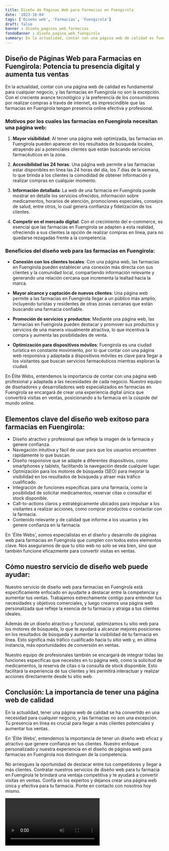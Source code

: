 ```yaml
---
title: Diseño de Páginas Web para Farmacias en Fuengirola
date: '2023-10-04'
tags: ['Diseño web', 'Farmacias', 'Fuengirola']
draft: false
banner : diseño_paginas_web_farmacias
fondoBanner : diseño_pagina_web_fuengirola
summary: En la actualidad, contar con una página web de calidad es fundamental para cualquier negocio, y las farmacias en Fuengirola no son la excepción. Con el creciente avance tecnológico y la preferencia de los consumidores por realizar compras a través de internet, es imprescindible que las farmacias en Fuengirola tengan presencia online efectiva y profesional.
---
```


## Diseño de Páginas Web para Farmacias en Fuengirola: Potencia tu presencia digital y aumenta tus ventas

En la actualidad, contar con una página web de calidad es fundamental para cualquier negocio, y las farmacias en Fuengirola no son la excepción. Con el creciente avance tecnológico y la preferencia de los consumidores por realizar compras a través de internet, es imprescindible que las farmacias en Fuengirola tengan presencia online efectiva y profesional.

### Motivos por los cuales las farmacias en Fuengirola necesitan una página web:

1. **Mayor visibilidad**: Al tener una página web optimizada, las farmacias en Fuengirola pueden aparecer en los resultados de búsqueda locales, atrayendo así a potenciales clientes que están buscando servicios farmacéuticos en la zona.

2. **Accesibilidad las 24 horas**: Una página web permite a las farmacias estar disponibles en línea las 24 horas del día, los 7 días de la semana, lo que brinda a los clientes la comodidad de obtener información y realizar compras en cualquier momento.

3. **Información detallada**: La web de una farmacia en Fuengirola puede mostrar en detalle los servicios ofrecidos, información sobre medicamentos, horarios de atención, promociones especiales, consejos de salud, entre otros, lo cual genera confianza y fidelización de los clientes.

4. **Competir en el mercado digital**: Con el crecimiento del e-commerce, es esencial que las farmacias en Fuengirola se adapten a esta realidad, ofreciendo a sus clientes la opción de realizar compras en línea, para no quedarse rezagadas frente a la competencia.

### Beneficios del diseño web para las farmacias en Fuengirola:

- **Conexión con los clientes locales**: Con una página web, las farmacias en Fuengirola pueden establecer una conexión más directa con sus clientes y la comunidad local, compartiendo información relevante y generando una relación cercana que incrementa la lealtad hacia la marca.

- **Mayor alcance y captación de nuevos clientes**: Una página web permite a las farmacias en Fuengirola llegar a un público más amplio, incluyendo turistas y residentes de otras zonas cercanas que están buscando una farmacia confiable.

- **Promoción de servicios y productos**: Mediante una página web, las farmacias en Fuengirola pueden destacar y promover sus productos y servicios de una manera visualmente atractiva, lo que incentiva la compra y aumenta las posibilidades de venta.

- **Optimización para dispositivos móviles**: Fuengirola es una ciudad turística en constante movimiento, por lo que contar con una página web responsiva y adaptada a dispositivos móviles es clave para llegar a los visitantes que buscan servicios farmacéuticos mientras exploran la ciudad.

En Élite Webs, entendemos la importancia de contar con una página web profesional y adaptada a las necesidades de cada negocio. Nuestro equipo de diseñadores y desarrolladores web especializados en farmacias en Fuengirola se encargará de crear una experiencia digital única que convertirá visitas en ventas, posicionando a tu farmacia en la cúspide del mundo online.

<GifSeo />

<Cta />

## Elementos clave del diseño web exitoso para farmacias en Fuengirola:

- Diseño atractivo y profesional que refleje la imagen de la farmacia y genere confianza.
- Navegación intuitiva y fácil de usar para que los usuarios encuentren rápidamente lo que buscan.
- Diseño responsive que se adapte a diferentes dispositivos, como smartphones y tablets, facilitando la navegación desde cualquier lugar.
- Optmización para los motores de búsqueda (SEO) para mejorar la visibilidad en los resultados de búsqueda y atraer más tráfico cualificado.
- Integración de funciones específicas para una farmacia, como la posibilidad de solicitar medicamentos, reservar citas o consultar el stock disponible.
- Call-to-actions claros y estratégicamente ubicados para impulsar a los visitantes a realizar acciones, como comprar productos o contactar con la farmacia.
- Contenido relevante y de calidad que informe a los usuarios y les genere confianza en la farmacia.

En 'Élite Webs', somos especialistas en el diseño y desarrollo de páginas web para farmacias en Fuengirola que cumplen con todos estos elementos clave. Nos aseguramos de que tu sitio web no solo se vea bien, sino que también funcione eficazmente para convertir visitas en ventas.

## Cómo nuestro servicio de diseño web puede ayudar:

Nuestro servicio de diseño web para farmacias en Fuengirola está específicamente enfocado en ayudarte a destacar entre la competencia y aumentar tus ventas. Trabajamos estrechamente contigo para entender tus necesidades y objetivos comerciales, y luego creamos una página web personalizada que refleje la esencia de tu farmacia y atraiga a tus clientes ideales.

Además de un diseño atractivo y funcional, optimizamos tu sitio web para los motores de búsqueda, lo que te ayudará a alcanzar mejores posiciones en los resultados de búsqueda y aumentar la visibilidad de tu farmacia en línea. Esto significa más tráfico cualificado hacia tu sitio web y, en última instancia, más oportunidades de conversión en ventas.

Nuestro equipo de profesionales también se encargará de integrar todas las funciones específicas que necesites en tu página web, como la solicitud de medicamentos, la reserva de citas o la consulta de stock disponible. Esto facilitará la experiencia de tus clientes y les permitirá interactuar y realizar acciones directamente desde tu sitio web.

## Conclusión: La importancia de tener una página web de calidad

En la actualidad, tener una página web de calidad se ha convertido en una necesidad para cualquier negocio, y las farmacias no son una excepción. Tu presencia en línea es crucial para llegar a más clientes potenciales y aumentar tus ventas.

En 'Élite Webs', entendemos la importancia de tener un diseño web eficaz y atractivo que genere confianza en tus clientes. Nuestro enfoque personalizado y nuestra experiencia en el diseño de páginas web para farmacias en Fuengirola nos distinguen de la competencia.

No arriesgues la oportunidad de destacar entre tus competidores y llegar a más clientes. Contratar nuestros servicios de diseño web para tu farmacia en Fuengirola te brindará una ventaja competitiva y te ayudará a convertir visitas en ventas. Confía en los expertos y déjanos crear una página web única y efectiva para tu farmacia. Ponte en contacto con nosotros hoy mismo.

<Video />

<CtaBot job='Farmacias' city='Fuengirola'/>

<Gmaps query='Fuengirola+españa+maps' />